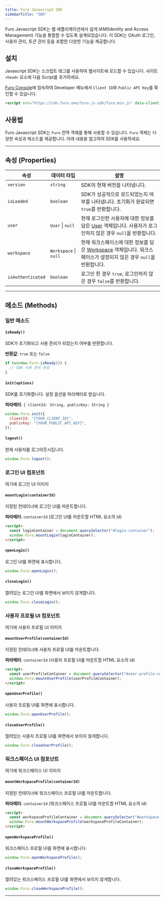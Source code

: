 ```yaml
---
title: Furo Javascript SDK
sidebarTitle: "SDK"
---
```


Furo Javascript SDK는 웹 애플리케이션에서 쉽게 IAM(Identity and Access Management) 기능을 통합할 수 있도록 설계되었습니다. 이 SDK는 OAuth 로그인, 사용자 관리, 토큰 관리 등을 포함한 다양한 기능을 제공합니다.

## 설치

Javascript SDK는 스크립트 태그를 사용하여 웹사이트에 로드할 수 있습니다. 사이트 `<head>` 요소에 다음 Script를 추가하세요.

<Note>[Furo Console](https://console.furo.one)에 접속하여 Developer 메뉴에서 `Client ID`와 `Public API Key`를 확인할 수 있습니다.</Note>
```html
<script src="https://cdn.furo.one/furo-js-sdk/furo.min.js" data-client-id="{YOUR_CLIENT_ID}" data-public-api-key="{YOUR_PUBLIC_API_KEY}" />
```

## 사용법

Furo Javascript SDK는 `Furo` 전역 객체를 통해 사용할 수 있습니다. `Furo` 객체는 다양한 속성과 메소드를 제공합니다. 아래 내용을 참고하여 SDK를 사용하세요.

---

## 속성 (Properties)

| 속성 | 데이터 타입 | 설명 |
| --- | --- | --- |
| `version` | `string` | SDK의 현재 버전을 나타냅니다. |
| `isLoaded` | `boolean` | SDK가 성공적으로 로드되었는지 여부를 나타냅니다. 초기화가 완료되면 `true`를 반환합니다. |
| `user` | `User` \| `null` | 현재 로그인한 사용자에 대한 정보를 담은 [User](/api-reference/data/user) 객체입니다. 사용자가 로그인하지 않은 경우 `null`을 반환합니다. |
| `workspace` | `Workspace` \| `null` | 현재 워크스페이스에 대한 정보를 담은 [Workspace](/api-reference/data/workspace) 객체입니다. 워크스페이스가 설정되지 않은 경우 `null`을 반환합니다. |
| `isAuthenticated` | `boolean` | 로그인 한 경우 `true`, 로그인하지 않은 경우 `false`를 반환합니다. |

---

## 메소드 (Methods)

### 일반 메소드

#### `isReady()`

SDK가 초기화되고 사용 준비가 되었는지 여부를 반환합니다.

**반환값**: `true` 또는 `false`

```javascript
if (window.Furo.isReady()) {
  // SDK 사용 준비 완료
}
```

#### `init(options)`

SDK를 초기화합니다. 설정 옵션을 파라메터로 받습니다.

**파라메터**: `{ clientId: String, publicKey: String }`

```javascript
window.Furo.init({
  clientId: "{YOUR_CLIENT_ID}",
  publicKey: "{YOUR_PUBLIC_API_KEY}",
});
```

#### `logout()`

현재 사용자를 로그아웃시킵니다.

```javascript
window.Furo.logout();
```

### 로그인 UI 컴포넌트

<Warning>여기에 로그인 UI 이미지</Warning>

#### `mountLogin(containerId)`

지정된 컨테이너에 로그인 UI를 마운트합니다.

**파라메터**: `containerId` (로그인 UI를 마운트할 HTML 요소의 id)

```html
<script>
  const loginContainer = document.querySelector("#login-container");
  window.Furo.mountLogin(loginContainer);
</script>
```

#### `openLogin()`

로그인 UI를 화면에 표시합니다.

```javascript
window.Furo.openLogin();
```

#### `closeLogin()`

열려있는 로그인 UI를 화면에서 보이지 않게합니다.

```javascript
window.Furo.closeLogin();
```

### 사용자 프로필 UI 컴포넌트

<Warning>여기에 사용자 프로필 UI 이미지</Warning>

#### `mountUserProfile(containerId)`

지정된 컨테이너에 사용자 프로필 UI를 마운트합니다.

**파라메터**: `containerId` (사용자 프로필 UI를 마운트할 HTML 요소의 id)

```html
<script>
  const userProfileContainer = document.querySelector("#user-profile-container");
  window.Furo.mountUserProfile(userProfileContainer);
</script>
```

#### `openUserProfile()`

사용자 프로필 UI를 화면에 표시합니다.

```javascript
window.Furo.openUserProfile();
```

#### `closeUserProfile()`

열려있는 사용자 프로필 UI를 화면에서 보이지 않게합니다.

```javascript
window.Furo.closeUserProfile();
```

### 워크스페이스 UI 컴포넌트

<Warning>여기에 워크스페이스 UI 이미지</Warning>

#### `mountWorkspaceProfile(containerId)`

지정된 컨테이너에 워크스페이스 프로필 UI를 마운트합니다.

**파라메터**: `containerId` (워크스페이스 프로필 UI를 마운트할 HTML 요소의 id)

```html
<script>
  const workspaceProfileContainer = document.querySelector("#workspace-profile-container");
  window.Furo.mountWorkspaceProfile(workspaceProfileContainer);
</script>
```

#### `openWorkspaceProfile()`

워크스페이스 프로필 UI를 화면에 표시합니다.

```javascript
window.Furo.openWorkspaceProfile();
```

#### `closeWorkspaceProfile()`

열려있는 워크스페이스 프로필 UI를 화면에서 보이지 않게합니다.

```javascript
window.Furo.closeWorkspaceProfile();
```

---
